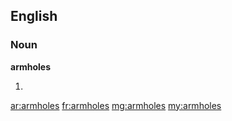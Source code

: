 ==English==

===Noun===
'''armholes'''

# {{plural of|[[armhole]]}}

[[ar:armholes]]
[[fr:armholes]]
[[mg:armholes]]
[[my:armholes]]